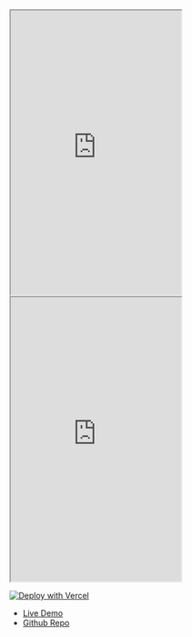 

<Frame>
<iframe src="https://snippyly-docs.github.io/docs-react-demo"
    class="w-full"
    height="500px"
    title="heuristic-albattani-lm4t9i"
    allow="accelerometer; ambient-light-sensor; camera; encrypted-media; geolocation; gyroscope; hid; microphone; midi; payment; usb; vr; xr-spatial-tracking"
    sandbox="allow-forms allow-modals allow-popups allow-presentation allow-same-origin allow-scripts"
></iframe>
</Frame>

<br/>

<Frame>
<iframe src="https://codesandbox.io/embed/github/Snippyly-Docs/docs-react-demo/main/?fontsize=14&hidenavigation=1&module=%2Fsrc%2FApp.tsx&theme=dark&view=editor"
    class="w-full"
    height="500px"
    title="heuristic-albattani-lm4t9i"
    allow="accelerometer; ambient-light-sensor; camera; encrypted-media; geolocation; gyroscope; hid; microphone; midi; payment; usb; vr; xr-spatial-tracking"
    sandbox="allow-forms allow-modals allow-popups allow-presentation allow-same-origin allow-scripts"
></iframe>
</Frame>


[![Deploy with Vercel](https://vercel.com/button)](https://vercel.com/new/clone?repository-url=https://github.com/Snippyly-Docs/docs-react-demo)


- [Live Demo](https://snippyly-docs.github.io/docs-react-demo)
- [Github Repo](https://github.com/Snippyly-Docs/docs-react-demo)
